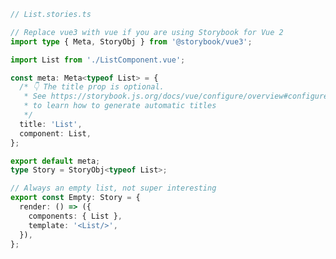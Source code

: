 ```ts
// List.stories.ts

// Replace vue3 with vue if you are using Storybook for Vue 2
import type { Meta, StoryObj } from '@storybook/vue3';

import List from './ListComponent.vue';

const meta: Meta<typeof List> = {
  /* 👇 The title prop is optional.
   * See https://storybook.js.org/docs/vue/configure/overview#configure-story-loading
   * to learn how to generate automatic titles
   */
  title: 'List',
  component: List,
};

export default meta;
type Story = StoryObj<typeof List>;

// Always an empty list, not super interesting
export const Empty: Story = {
  render: () => ({
    components: { List },
    template: '<List/>',
  }),
};
```
